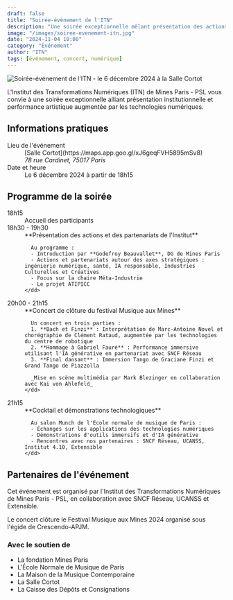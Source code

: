 ```yaml
---
draft: false
title: "Soirée-événement de l'ITN"
description: "Une soirée exceptionnelle mêlant présentation des actions de l'Institut et concert immersif, suivie d'un cocktail networking avec démonstrations technologiques."
image: "/images/soiree-evenement-itn.jpg"
date: "2024-11-04 10:00"
category: "Événement"
author: "ITN"
tags: [événement, concert, numérique]
---
```



<Image
  src={heroImage}
  alt="Soirée-événement de l'ITN - le 6 décembre 2024 à la Salle Cortot"
  loading="eager"
/>

L'Institut des Transformations Numériques (ITN) de Mines Paris - PSL vous convie à une soirée exceptionnelle alliant présentation institutionnelle et performance artistique augmentée par les technologies numériques.

## Informations pratiques

<dl>
  <dt>Lieu de l'événement</dt>
  <dd>
    [Salle Cortot](https://maps.app.goo.gl/xJ6geqFVH5895mSv8)
    <address>78 rue Cardinet, 75017 Paris</address>
  </dd>

  <dt>Date et heure</dt>
  <dd>Le 6 décembre 2024 à partir de 18h15</dd>
</dl>

## Programme de la soirée

<dl className="divide-y divide-gray-100">
  <div className="px-4 py-6 sm:grid sm:grid-cols-3 sm:gap-4 sm:px-6">
    <dt className="font-medium text-gray-900">
      <time datetime="2024-12-06T18:15">18h15</time>
    </dt>
    <dd className="mt-1 leading-6 text-gray-700 sm:col-span-2 sm:mt-0">
      Accueil des participants
    </dd>
  </div>

  <div className="px-4 py-6 sm:grid sm:grid-cols-3 sm:gap-4 sm:px-6">
    <dt className="font-medium text-gray-900">
      <time datetime="2024-12-06T18:30">18h30 - 19h30</time>
    </dt>
    <dd className="mt-1 leading-6 text-gray-700 sm:col-span-2 sm:mt-0">
      **Présentation des actions et des partenariats de l'Institut**

      Au programme :
      - Introduction par **Godefroy Beauvallet**, DG de Mines Paris
      - Actions et partenariats autour des axes stratégiques : ingénierie numérique, santé, IA responsable, Industries Culturelles et Créatives
      - Focus sur la chaire Méta-Industrie
      - Le projet ATIPICC
    </dd>

  </div>

  <div className="px-4 py-6 sm:grid sm:grid-cols-3 sm:gap-4 sm:px-6">
    <dt className="font-medium text-gray-900">
      <time datetime="2024-12-06T20:00">20h00 - 21h15</time>
    </dt>
    <dd className="mt-1 leading-6 text-gray-700 sm:col-span-2 sm:mt-0">
      **Concert de clôture du festival Musique aux Mines**

      Un concert en trois parties :
      1. **Bach et Finzi** : Interprétation de Marc-Antoine Novel et chorégraphie de Clément Rataud, augmentée par les technologies du centre de robotique
      2. **Hommage à Gabriel Fauré** : Performance immersive utilisant l'IA générative en partenariat avec SNCF Réseau
      3. **Final dansant** : Immersion Tango de Graciane Finzi et Grand Tango de Piazzolla

      _Mise en scène multimédia par Mark Blezinger en collaboration avec Kai von Ahlefeld_
    </dd>

  </div>

  <div className="px-4 py-6 sm:grid sm:grid-cols-3 sm:gap-4 sm:px-6">
    <dt className="font-medium text-gray-900">
      <time datetime="2024-12-06T21:15">21h15</time>
    </dt>
    <dd className="mt-1 leading-6 text-gray-700 sm:col-span-2 sm:mt-0">
      **Cocktail et démonstrations technologiques**

      Au salon Munch de l'École normale de musique de Paris :
      - Échanges sur les applications des technologies numériques
      - Démonstrations d'outils immersifs et d'IA générative
      - Rencontres avec nos partenaires : SNCF Réseau, UCANSS, Institut 4.10, Extensible
    </dd>

  </div>
</dl>

## Partenaires de l'événement

Cet événement est organisé par l'Institut des Transformations Numériques de Mines Paris - PSL, en collaboration avec SNCF Réseau, UCANSS et Extensible.

Le concert clôture le Festival Musique aux Mines 2024 organisé sous l'égide de Crescendo-APJM.

### Avec le soutien de

- La fondation Mines Paris
- L'École Normale de Musique de Paris
- La Maison de la Musique Contemporaine
- La Salle Cortot
- La Caisse des Dépôts et Consignations
